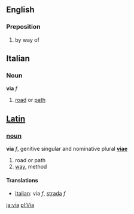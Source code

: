 ==English==
===Preposition===
#by way of
==Italian==
===Noun===
'''via''' ''f''

# [[road]] or [[path]]

==[[Latin]]==
===[[noun]]===
'''via''' ''f'', genitive singular and nominative plural '''[[viae]]'''

# road or path
# [[way]], method

====Translations====
*[[Italian]]: via ''f'', [[strada]] ''f''

[[ja:via]]
[[pl:Via]]